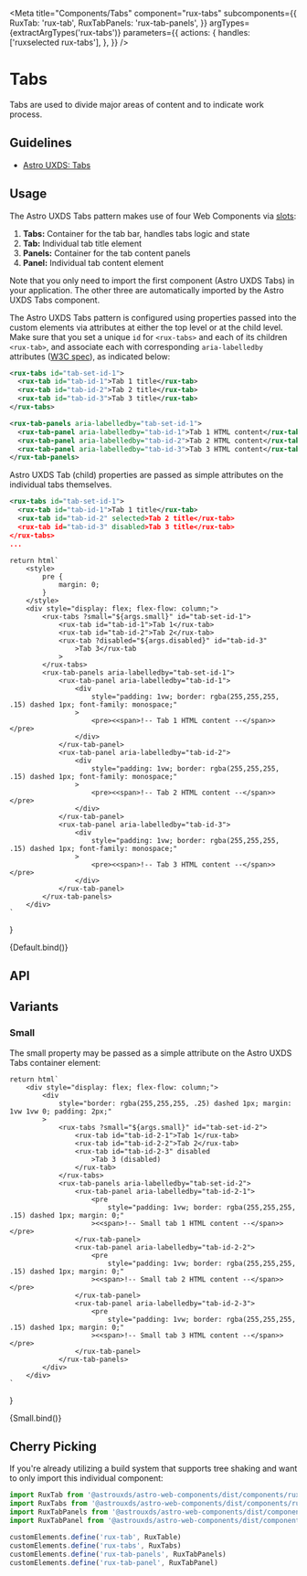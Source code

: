 
<Meta
    title="Components/Tabs"
    component="rux-tabs"
    subcomponents={{
        RuxTab: 'rux-tab',
        RuxTabPanels: 'rux-tab-panels',
    }}
    argTypes={extractArgTypes('rux-tabs')}
    parameters={{
        actions: {
            handles: ['ruxselected rux-tabs'],
        },
    }}
/>

# Tabs

Tabs are used to divide major areas of content and to indicate work process.

## Guidelines

-   [Astro UXDS: Tabs](https://www.astrouxds.com/ui-components/tabs)

## Usage

The Astro UXDS Tabs pattern makes use of four Web Components via [slots](https://developer.mozilla.org/en-US/docs/Web/HTML/Element/slot):

1. **Tabs:** Container for the tab bar, handles tabs logic and state
2. **Tab:** Individual tab title element
3. **Panels:** Container for the tab content panels
4. **Panel:** Individual tab content element

Note that you only need to import the first component (Astro UXDS Tabs) in your application. The other three are automatically imported by the Astro UXDS Tabs component.

The Astro UXDS Tabs pattern is configured using properties passed into the custom elements via attributes at either the top level or at the child level. Make sure that you set a unique `id` for `<rux-tabs>` and each of its children `<rux-tab>`, and associate each with corresponding `aria-labelledby` attributes ([W3C spec](https://www.w3.org/WAI/PF/aria-1.1/states_and_properties#aria-labelledby)), as indicated below:

```xml
<rux-tabs id="tab-set-id-1">
  <rux-tab id="tab-id-1">Tab 1 title</rux-tab>
  <rux-tab id="tab-id-2">Tab 2 title</rux-tab>
  <rux-tab id="tab-id-3">Tab 3 title</rux-tab>
</rux-tabs>

<rux-tab-panels aria-labelledby="tab-set-id-1">
  <rux-tab-panel aria-labelledby="tab-id-1">Tab 1 HTML content</rux-tab-panel>
  <rux-tab-panel aria-labelledby="tab-id-2">Tab 2 HTML content</rux-tab-panel>
  <rux-tab-panel aria-labelledby="tab-id-3">Tab 3 HTML content</rux-tab-panel>
</rux-tab-panels>
```

Astro UXDS Tab (child) properties are passed as simple attributes on the individual tabs themselves.

```xml
<rux-tabs id="tab-set-id-1">
  <rux-tab id="tab-id-1">Tab 1 title</rux-tab>
  <rux-tab id="tab-id-2" selected>Tab 2 title</rux-tab>
  <rux-tab id="tab-id-3" disabled>Tab 3 title</rux-tab>
</rux-tabs>
...
```

    return html`
        <style>
            pre {
                margin: 0;
            }
        </style>
        <div style="display: flex; flex-flow: column;">
            <rux-tabs ?small="${args.small}" id="tab-set-id-1">
                <rux-tab id="tab-id-1">Tab 1</rux-tab>
                <rux-tab id="tab-id-2">Tab 2</rux-tab>
                <rux-tab ?disabled="${args.disabled}" id="tab-id-3"
                    >Tab 3</rux-tab
                >
            </rux-tabs>
            <rux-tab-panels aria-labelledby="tab-set-id-1">
                <rux-tab-panel aria-labelledby="tab-id-1">
                    <div
                        style="padding: 1vw; border: rgba(255,255,255, .15) dashed 1px; font-family: monospace;"
                    >
                        <pre><<span>!-- Tab 1 HTML content --</span>></pre>
                    </div>
                </rux-tab-panel>
                <rux-tab-panel aria-labelledby="tab-id-2">
                    <div
                        style="padding: 1vw; border: rgba(255,255,255, .15) dashed 1px; font-family: monospace;"
                    >
                        <pre><<span>!-- Tab 2 HTML content --</span>></pre>
                    </div>
                </rux-tab-panel>
                <rux-tab-panel aria-labelledby="tab-id-3">
                    <div
                        style="padding: 1vw; border: rgba(255,255,255, .15) dashed 1px; font-family: monospace;"
                    >
                        <pre><<span>!-- Tab 3 HTML content --</span>></pre>
                    </div>
                </rux-tab-panel>
            </rux-tab-panels>
        </div>
    `
}

<Canvas>
    <Story name="Default">{Default.bind()}</Story>
</Canvas>

## API

<ArgsTable of="rux-tabs" />

## Variants

### Small

The small property may be passed as a simple attribute on the Astro UXDS Tabs container element:

    return html`
        <div style="display: flex; flex-flow: column;">
            <div
                style="border: rgba(255,255,255, .25) dashed 1px; margin: 1vw 1vw 0; padding: 2px;"
            >
                <rux-tabs ?small="${args.small}" id="tab-set-id-2">
                    <rux-tab id="tab-id-2-1">Tab 1</rux-tab>
                    <rux-tab id="tab-id-2-2">Tab 2</rux-tab>
                    <rux-tab id="tab-id-2-3" disabled
                        >Tab 3 (disabled)
                    </rux-tab>
                </rux-tabs>
                <rux-tab-panels aria-labelledby="tab-set-id-2">
                    <rux-tab-panel aria-labelledby="tab-id-2-1">
                        <pre
                            style="padding: 1vw; border: rgba(255,255,255, .15) dashed 1px; margin: 0;"
                        ><<span>!-- Small tab 1 HTML content --</span>></pre>
                    </rux-tab-panel>
                    <rux-tab-panel aria-labelledby="tab-id-2-2">
                        <pre
                            style="padding: 1vw; border: rgba(255,255,255, .15) dashed 1px; margin: 0;"
                        ><<span>!-- Small tab 2 HTML content --</span>></pre>
                    </rux-tab-panel>
                    <rux-tab-panel aria-labelledby="tab-id-2-3">
                        <pre
                            style="padding: 1vw; border: rgba(255,255,255, .15) dashed 1px; margin: 0;"
                        ><<span>!-- Small tab 3 HTML content --</span>></pre>
                    </rux-tab-panel>
                </rux-tab-panels>
            </div>
        </div>
    `
}

<Canvas>
    <Story
        name="Small"
        args={{
            small: true,
        }}
    >
        {Small.bind()}
    </Story>
</Canvas>

## Cherry Picking

If you're already utilizing a build system that supports tree shaking and want to only import this individual component:

```js
import RuxTab from '@astrouxds/astro-web-components/dist/components/rux-tab'
import RuxTabs from '@astrouxds/astro-web-components/dist/components/rux-tabs'
import RuxTabPanels from '@astrouxds/astro-web-components/dist/components/rux-tab-panels'
import RuxTabPanel from '@astrouxds/astro-web-components/dist/components/rux-tab-panel'

customElements.define('rux-tab', RuxTable)
customElements.define('rux-tabs', RuxTabs)
customElements.define('rux-tab-panels', RuxTabPanels)
customElements.define('rux-tab-panel', RuxTabPanel)
```
